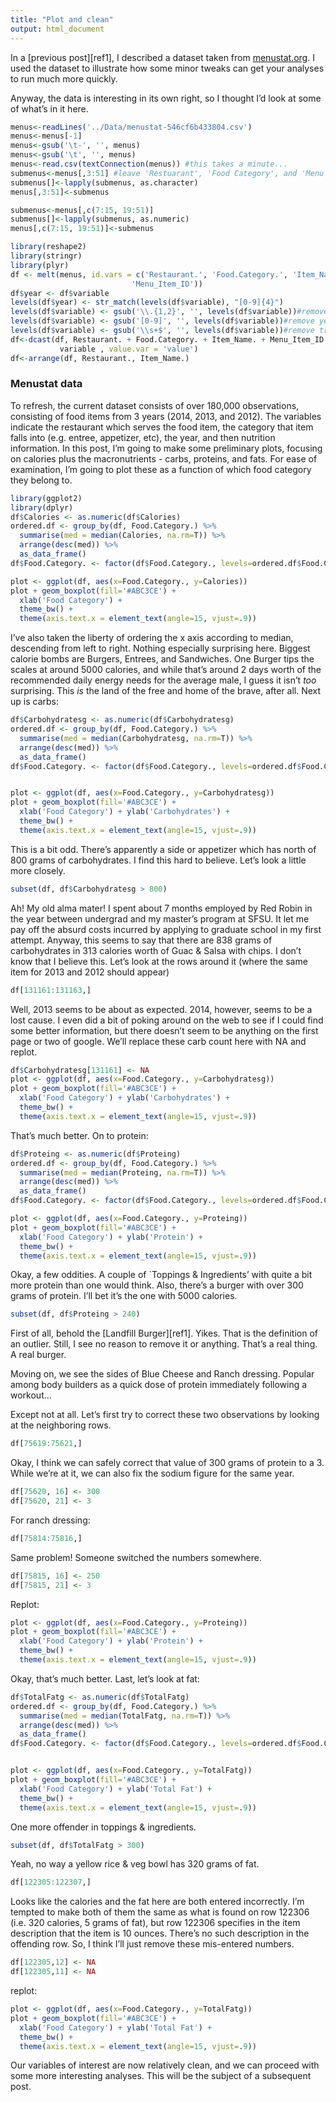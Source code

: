 ```yaml
---
title: "Plot and clean"
output: html_document
---
```


In a [previous post][ref1], I described a dataset taken from [menustat.org][ref2].  I used the dataset to illustrate how some minor tweaks can get your analyses to run much more quickly.

Anyway, the data is interesting in its own right, so I thought I'd look at some of what's in it here.

```r
menus<-readLines('../Data/menustat-546cf6b433804.csv')
menus<-menus[-1]
menus<-gsub('\t-', '', menus)
menus<-gsub('\t', '', menus)
menus<-read.csv(textConnection(menus)) #this takes a minute...
submenus<-menus[,3:51] #leave 'Restuarant', 'Food Category', and 'Menu Item ID' untouched.
submenus[]<-lapply(submenus, as.character)
menus[,3:51]<-submenus

submenus<-menus[,c(7:15, 19:51)]
submenus[]<-lapply(submenus, as.numeric)
menus[,c(7:15, 19:51)]<-submenus

library(reshape2)
library(stringr)
library(plyr)
df <- melt(menus, id.vars = c('Restaurant.', 'Food.Category.', 'Item_Name.', 
                           'Menu_Item_ID'))
df$year <- df$variable
levels(df$year) <- str_match(levels(df$variable), "[0-9]{4}")
levels(df$variable) <- gsub('\\.{1,2}', '', levels(df$variable))#remove dots
levels(df$variable) <- gsub('[0-9]', '', levels(df$variable))#remove year
levels(df$variable) <- gsub('\\s+$', '', levels(df$variable))#remove trailing space
df<-dcast(df, Restaurant. + Food.Category. + Item_Name. + Menu_Item_ID + year ~ 
           variable , value.var = 'value')
df<-arrange(df, Restaurant., Item_Name.)
```

### Menustat data

To refresh, the current dataset consists of over 180,000 observations, consisting of food items from 3 years (2014, 2013, and 2012).  The variables indicate the restaurant which serves the food item, the category that item falls into (e.g. entree, appetizer, etc), the year, and then nutrition information.  In this post, I'm going to make some preliminary plots, focusing on calories plus the macronutrients - carbs, proteins, and fats.  For ease of examination, I'm going to plot these as a function of which food category they belong to.
```r
library(ggplot2)
library(dplyr)
df$Calories <- as.numeric(df$Calories)
ordered.df <- group_by(df, Food.Category.) %>%
  summarise(med = median(Calories, na.rm=T)) %>%
  arrange(desc(med)) %>%
  as_data_frame()
df$Food.Category. <- factor(df$Food.Category., levels=ordered.df$Food.Category.)

plot <- ggplot(df, aes(x=Food.Category., y=Calories))
plot + geom_boxplot(fill='#ABC3CE') +
  xlab('Food Category') + 
  theme_bw() + 
  theme(axis.text.x = element_text(angle=15, vjust=.9))
```

I've also taken the liberty of ordering the x axis according to median, descending from left to right.  Nothing especially surprising here.  Biggest calorie bombs are Burgers, Entrees, and Sandwiches.  One Burger tips the scales at around 5000 calories, and while that's around 2 days worth of the recommended daily energy needs for the average male, I guess it isn't *too* surprising.  This *is* the land of the free and home of the brave, after all.  Next up is carbs:

```r
df$Carbohydratesg <- as.numeric(df$Carbohydratesg)
ordered.df <- group_by(df, Food.Category.) %>%
  summarise(med = median(Carbohydratesg, na.rm=T)) %>%
  arrange(desc(med)) %>%
  as_data_frame()
df$Food.Category. <- factor(df$Food.Category., levels=ordered.df$Food.Category.)


plot <- ggplot(df, aes(x=Food.Category., y=Carbohydratesg))
plot + geom_boxplot(fill='#ABC3CE') +
  xlab('Food Category') + ylab('Carbohydrates') + 
  theme_bw() + 
  theme(axis.text.x = element_text(angle=15, vjust=.9))
```

This is a bit odd.  There's apparently a side or appetizer which has north of 800 grams of carbohydrates.  I find this hard to believe.  Let's look a little more closely.

```r
subset(df, df$Carbohydratesg > 800)
```

Ah!  My old alma mater!  I spent about 7 months employed by Red Robin in the year between undergrad and my master's program at SFSU.  It let me pay off the absurd costs incurred by applying to graduate school in my first attempt.  Anyway, this seems to say that there are 838 grams of carbohydrates in 313 calories worth of Guac & Salsa with chips.  I don't know that I believe this.  Let's look at the rows around it (where the same item for 2013 and 2012 should appear)

```r
df[131161:131163,]
```

Well, 2013 seems to be about as expected.  2014, however, seems to be a lost cause.  I even did a bit of poking around on the web to see if I could find some better information, but there doesn't seem to be anything on the first page or two of google.  We'll replace these carb count here with NA and replot.

```r
df$Carbohydratesg[131161] <- NA
plot <- ggplot(df, aes(x=Food.Category., y=Carbohydratesg))
plot + geom_boxplot(fill='#ABC3CE') +
  xlab('Food Category') + ylab('Carbohydrates') + 
  theme_bw() +
  theme(axis.text.x = element_text(angle=15, vjust=.9))
```

That's much better.  On to protein:

```r
df$Proteing <- as.numeric(df$Proteing)
ordered.df <- group_by(df, Food.Category.) %>%
  summarise(med = median(Proteing, na.rm=T)) %>%
  arrange(desc(med)) %>%
  as_data_frame()
df$Food.Category. <- factor(df$Food.Category., levels=ordered.df$Food.Category.)

plot <- ggplot(df, aes(x=Food.Category., y=Proteing))
plot + geom_boxplot(fill='#ABC3CE') +
  xlab('Food Category') + ylab('Protein') + 
  theme_bw() +
  theme(axis.text.x = element_text(angle=15, vjust=.9))
```

Okay, a few oddities.  A couple of `Toppings & Ingredients' with quite a bit more protein than one would think.  Also, there's a burger with over 300 grams of protein.  I'll bet it's the one with 5000 calories.

```r
subset(df, df$Proteing > 240)
```

First of all, behold the [Landfill Burger][ref1].  Yikes.  That is the definition of an outlier.  Still, I see no reason to remove it or anything.  That's a real thing.  A real burger.

Moving on, we see the sides of Blue Cheese and Ranch dressing.  Popular among body builders as a quick dose of protein immediately following a workout...

Except not at all.  Let's first try to correct these two observations by looking at the neighboring rows.

```r
df[75619:75621,]
```

Okay, I think we can safely correct that value of 300 grams of protein to a 3.  While we're at it, we can also fix the sodium figure for the same year.

```r
df[75620, 16] <- 300
df[75620, 21] <- 3
```

For ranch dressing:

```r
df[75814:75816,]
```

Same problem!  Someone switched the numbers somewhere.  

```r
df[75815, 16] <- 250
df[75815, 21] <- 3
```

Replot:

```r
plot <- ggplot(df, aes(x=Food.Category., y=Proteing))
plot + geom_boxplot(fill='#ABC3CE') +
  xlab('Food Category') + ylab('Protein') + 
  theme_bw() +
  theme(axis.text.x = element_text(angle=15, vjust=.9))
```

Okay, that's much better.  Last, let's look at fat:

```r
df$TotalFatg <- as.numeric(df$TotalFatg)
ordered.df <- group_by(df, Food.Category.) %>%
  summarise(med = median(TotalFatg, na.rm=T)) %>%
  arrange(desc(med)) %>%
  as_data_frame()
df$Food.Category. <- factor(df$Food.Category., levels=ordered.df$Food.Category.)


plot <- ggplot(df, aes(x=Food.Category., y=TotalFatg))
plot + geom_boxplot(fill='#ABC3CE') +
  xlab('Food Category') + ylab('Total Fat') + 
  theme_bw() +
  theme(axis.text.x = element_text(angle=15, vjust=.9))
```

One more offender in toppings & ingredients.  

```r
subset(df, df$TotalFatg > 300)
```

Yeah, no way a yellow rice & veg bowl has 320 grams of fat.

```r
df[122305:122307,]
```

Looks like the calories and the fat here are both entered incorrectly.  I'm tempted to make both of them the same as what is found on row 122306 (i.e. 320 calories, 5 grams of fat), but row 122306 specifies in the item description that the item is 10 ounces.  There's no such description in the offending row.  So, I think I'll just remove these mis-entered numbers.

```r
df[122305,12] <- NA
df[122305,11] <- NA
```

replot:

```r
plot <- ggplot(df, aes(x=Food.Category., y=TotalFatg))
plot + geom_boxplot(fill='#ABC3CE') +
  xlab('Food Category') + ylab('Total Fat') + 
  theme_bw() +
  theme(axis.text.x = element_text(angle=15, vjust=.9))
```

Our variables of interest are now relatively clean, and we can proceed with some more interesting analyses.  This will be the subject of a subsequent post.

[img1]: <menustat_text.png>
[ref2]:  <http://api.ning.com/files/drL7ji10lw0df0UGzfzR3Wgna8ZmVV2JSf-ebXK3ggx1hTZlYsoH5*nmXIW9-QjqmRicEjoeROQZ4I*FS3FQKPxRpAZuKxwx/100_0218.JPG?width=737&height=552>